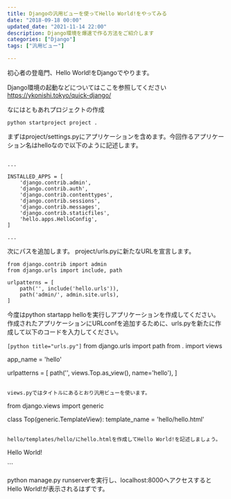 ```yaml
---
title: Djangoの汎用ビューを使ってHello World!をやってみる
date: "2018-09-18 00:00"
updated_date: "2021-11-14 22:00"
description: Django環境を爆速で作る方法をご紹介します
categories: ["Django"]
tags: ["汎用ビュー"]

---
```

初心者の登竜門、Hello World!をDjangoでやります。

Django環境の起動などについてはここを参照してください
https://ykonishi.tokyo/quick-django/

なにはともあれプロジェクトの作成

```
python startproject project .
```

まずはproject/settings.pyにアプリケーションを含めます。今回作るアプリケーション名はhelloなので以下のように記述します。
```

...

INSTALLED_APPS = [
    'django.contrib.admin',
    'django.contrib.auth',
    'django.contrib.contenttypes',
    'django.contrib.sessions',
    'django.contrib.messages',
    'django.contrib.staticfiles',
    'hello.apps.HelloConfig',
]

...

```

次にパスを追加します。
project/urls.pyに新たなURLを宣言します。

```
from django.contrib import admin
from django.urls import include, path

urlpatterns = [
    path('', include('hello.urls')),
    path('admin/', admin.site.urls),
]
```

今度はpython startapp helloを実行しアプリケーションを作成してください。
作成されたアプリケーションにURLconfを追加するために、urls.pyを新たに作成して以下のコードを入力してください。

```[python title="urls.py"]```
from django.urls import path
from . import views

app_name = 'hello'

urlpatterns = [
    path('', views.Top.as_view(), name='hello'),
]
```

views.pyではタイトルにあるとおり汎用ビューを使います。

```
from django.views import generic

class Top(generic.TemplateView):
template_name = 'hello/hello.html'
```

hello/templates/hello/にhello.htmlを作成してHello World!を記述しましょう。

```
<p>Hello World!</p>
```

python manage.py runserverを実行し、localhost:8000へアクセスするとHello World!が表示されるはずです。